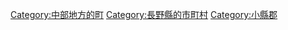 {{Commonscat|Nagawa, Nagano}}
{{Catmore}}

{{DEFAULTSORT:Nagawa}}
[[Category:中部地方的町|Category:中部地方的町]]
[[Category:長野縣的市町村|Category:長野縣的市町村]]
[[Category:小縣郡|Category:小縣郡]]